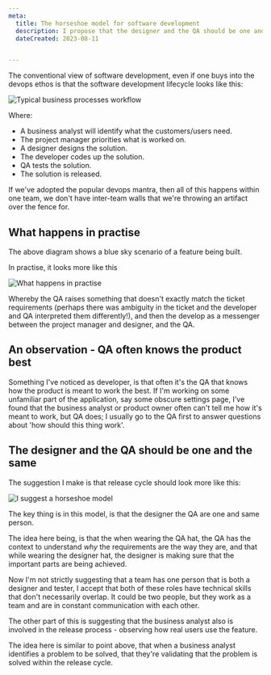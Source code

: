 ```yaml
---
meta:
  title: The horseshoe model for software development 
  description: I propose that the designer and the QA should be one and the same.
  dateCreated: 2023-08-11


---
```


The conventional view of software development, even if one buys into the devops ethos is that the software development lifecycle looks like this: 


<img src={horseshoe1.src} alt="Typical business processes workflow" className="blog-image invert-colors-on-dark"/>

Where: 

- A business analyst will identify what the customers/users need.
- The project manager priorities what is worked on. 
- A designer designs the solution.
- The developer codes up the solution.
- QA tests the solution. 
- The solution is released. 

If we've adopted the popular devops mantra, then all of this happens within one team, we don't have inter-team walls that we're throwing an artifact over the fence for. 

## What happens in practise

The above diagram shows a blue sky scenario of a feature being built. 

In practise, it looks more like this 


<img src={horseshoe2.src} alt="What happens in practise" className="blog-image invert-colors-on-dark"/>


Whereby the QA raises something that doesn't exactly match the ticket requirements (perhaps there was ambiguity in the ticket and the developer and QA interpreted them differently!), and then the develop as a messenger between the project manager and designer, and the QA. 

## An observation - QA often knows the product best

Something I've noticed as developer, is that often it's the QA that knows how the product is meant to work the best. If I'm working on some unfamiliar part of the application, say some obscure settings page, I've found that the business analyst or product owner often can't tell me how it's meant to work, but QA does; I usually go to the QA first to answer questions about 'how should this thing work'. 

## The designer and the QA should be one and the same 

The suggestion I make is that release cycle should look more like this: 

<img src={horseshoe3.src} alt="I suggest a horseshoe model" className="blog-image invert-colors-on-dark"/>

The key thing is in this model, is that the designer the QA are one and same person. 

The idea here being, is that the when wearing the QA hat, the QA has the context to understand _why_ the requirements are the way they are, and that while wearing the designer hat, the designer is making sure that the important parts are being achieved. 

Now I'm not strictly suggesting that a team has one person that is both a designer and tester, I accept that both of these roles have technical skills that don't necessarily overlap. It could be two people, but they work as a team and are in constant communication with each other. 

The other part of this is suggesting that the business analyst also is involved in the release process - observing how real users use the feature. 

The idea here is similar to point above, that when a business analyst identifies a problem to be solved, that they're validating that the problem is solved within the release cycle. 

